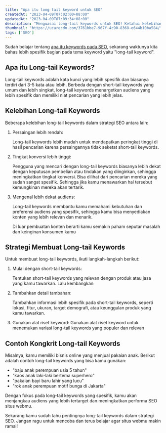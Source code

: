 ```yaml
---
title: "Apa itu long tail keyword untuk SEO"
createdAt: "2023-04-09T07:02:00+08:00"
updatedAt: "2023-04-09T07:09:34+08:00"
description: "Menguasai long-tail keywords untuk SEO! Ketahui kelebihannya, cara membuatnya, & strategi efektif. Jadilah praktisi SEO handal dengan tips ini"
thumbnail: "https://ucarecdn.com/3761bbe7-967f-4c90-8368-e644b10ba584/"
tags: ['SEO']
---
```

Sudah belajar tentang [apa itu keywords pada SEO,](/blog/belajar-dasar-keyword-pada-seo-untuk-pemula) sekarang waktunya kita bahas lebih spesifik bagian pada tema keyword yaitu "long-tail keyword".

## Apa itu Long-tail Keywords?

Long-tail keywords adalah kata kunci yang lebih spesifik dan biasanya terdiri dari 3-5 kata atau lebih. Berbeda dengan short-tail keywords yang umum dan lebih singkat, long-tail keywords menargetkan audiens yang lebih spesifik dan memiliki niat pencarian yang lebih jelas.

## Kelebihan Long-tail Keywords

Beberapa kelebihan long-tail keywords dalam strategi SEO antara lain:

1. Persaingan lebih rendah:



   Long-tail keywords lebih mudah untuk mendapatkan peringkat tinggi di hasil pencarian karena persaingannya tidak seketat short-tail keywords.
2. Tingkat konversi lebih tinggi:



   Pengguna yang mencari dengan long-tail keywords biasanya lebih dekat dengan keputusan pembelian atau tindakan yang diinginkan, sehingga meningkatkan tingkat konversi. Bisa dilihat dari pencarian mereka yang sudah sangat spesifik. Sehingga jika kamu menawarkan hal tersebut kemungkinan mereka akan tertarik.

3. Mengenal lebih dekat audiens:



   Long-tail keywords membantu kamu memahami kebutuhan dan preferensi audiens yang spesifik, sehingga kamu bisa menyediakan konten yang lebih relevan dan menarik.



   Di luar pembuatan konten berarti kamu semakin paham seputar masalah dan keinginan konsumen kamu


## Strategi Membuat Long-tail Keywords

Untuk membuat long-tail keywords, ikuti langkah-langkah berikut:

1. Mulai dengan short-tail keywords:

   Tentukan short-tail keywords yang relevan dengan produk atau jasa yang kamu tawarkan. Lalu kembangkan

2. Tambahkan detail tambahan:

   Tambahkan informasi lebih spesifik pada short-tail keywords, seperti lokasi, fitur, ukuran, target demografi, atau keunggulan produk yang kamu tawarkan.
3. Gunakan alat riset keyword: Gunakan alat riset keyword untuk menemukan variasi long-tail keywords yang populer dan relevan

## Contoh Kongkrit Long-tail Keywords

Misalnya, kamu memiliki bisnis online yang menjual pakaian anak. Berikut adalah contoh long-tail keywords yang bisa kamu gunakan:

- "baju anak perempuan usia 5 tahun"
- "kaos anak laki-laki bertema superhero"
- "pakaian bayi baru lahir yang lucu"
- "rok anak perempuan motif bunga di Jakarta"

Dengan fokus pada long-tail keywords yang spesifik, kamu akan menjangkau audiens yang lebih tertarget dan meningkatkan performa SEO situs webmu.

Sekarang kamu sudah tahu pentingnya long-tail keywords dalam strategi SEO. Jangan ragu untuk mencoba dan terus belajar agar situs webmu makin ramai!